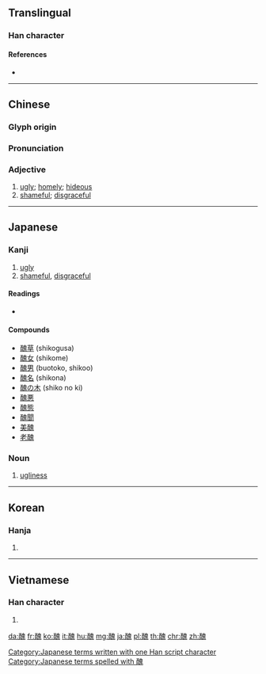{{character info/new}}
{{also|丑}}
==Translingual==

===Han character===
{{Han char|rn=164|rad=酉|as=10|sn=17|four=16613|canj=MWHUI|ids=⿰酉鬼}}

====References====
* {{Han ref|kx=1286.090|dkj=39969|dj=1786.120|hdz=63590.060|uh=919C|ud=37276|bh=C1E0|bd=49632}}

----

==Chinese==
{{zh-forms|s=丑}}

===Glyph origin===
{{Han etym}}

===Pronunciation===
{{zh-pron
|m=chǒu
|c=cau2
|h=pfs=chhú
|md=
|mn=chhiú
|w=
|mc=y
|oc=y
|cat=a
}}

===Adjective===
{{zh-adj}}

# [[ugly]]; [[homely]]; [[hideous]]
# [[shameful]]; [[disgraceful]]

----

==Japanese==

===Kanji===
{{ja-kanji|grade=c|rs=酉10}}

# [[ugly]]
# [[shameful]], [[disgraceful]]

====Readings====
* {{ja-readings
|goon=[[しゅ]] (shu) {{qualifier|non-[[w:Jōyō kanji|Jōyō]] reading}}
|kanon=[[しゅう]] (shū) < [[しう]] (shiu)
|kun=[[みにくい]] (minikui), [[にくむ]] (nikumu), [[たぐい]] (tagui)
|nanori=}}

====Compounds====
* [[醜草]] (shikogusa)
* [[醜女]] (shikome)
* [[醜男]] (buotoko, shikoo)
* [[醜名]] (shikona)
* [[醜の木]] (shiko no ki)
* [[醜悪]]
* [[醜態]]
* [[醜聞]]
* [[美醜]]
* [[老醜]]

===Noun===
{{ja-noun|しゅう}}

# [[ugliness]]

[[Category:Japanese terms written with one Han script character]]
[[Category:Japanese terms spelled with 醜]]

----

==Korean==

===Hanja===
{{ko-hanja|hangeul=추|eumhun=|rv=chu|mr=ch'u|y=chwu}}

# {{defn|lang=ko|sort=酉10}}

----

==Vietnamese==

===Han character===
{{vi-hantu|[[xấu]], [[xổ]], [[xú]], [[xũ]], [[sú]]|rs=酉10}}

# {{defn|lang=vi|sort=酉10}}

[[da:醜]]
[[fr:醜]]
[[ko:醜]]
[[it:醜]]
[[hu:醜]]
[[mg:醜]]
[[ja:醜]]
[[pl:醜]]
[[th:醜]]
[[chr:醜]]
[[zh:醜]]